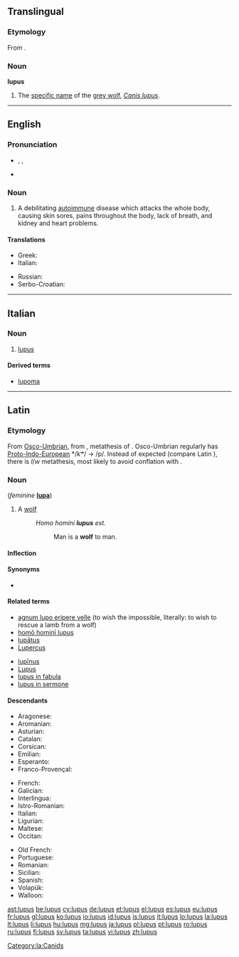 {{also|Lupus}}
==Translingual==

===Etymology===
From {{etyl|la|mul}} {{term|lupus||wolf|lang=la}}.

===Noun===
'''lupus'''

# The [[specific name]] of the [[grey wolf]], ''[[Canis lupus]]''.

----

==English==
{{wikipedia|lang=en}}

===Pronunciation===
* {{enPR|lo͝o'pəs}}, {{IPA|/ˈluːpəs/}}, {{X-SAMPA|/"lu:p@s/}}
* {{rhymes|uːpəs}}

===Noun===
{{en-noun|-}}

# {{disease}} A debilitating [[autoimmune]] disease which attacks the whole body, causing skin sores, pains throughout the body, lack of breath, and kidney and heart problems.

====Translations====
{{trans-top|autoimmune disease}}
* Greek: {{t+|el|λύκος|m|tr=lýkos}}
* Italian: {{t+|it|lupus|m}}
{{trans-mid}}
* Russian: {{t+|ru|волчанка|f|tr=volčánka}}
* Serbo-Croatian: {{t-|sh|zverinac|m}}
{{trans-bottom}}

----

==Italian==

===Noun===
{{head|it|noun|g=m}} {{inv}}

# {{disease|lang=it}} [[#English|lupus]]

====Derived terms====
* [[lupoma]]

----

==Latin==
{{wikipedia|lang=la}}

===Etymology===
From [[Osco-Umbrian]], from {{etyl|itc-pro|la}} {{recons|lukʷos|lang=itc-pro}}, metathesis of {{etyl|ine-pro|la}} {{recons|wĺ̥kʷos|lang=ine-pro}}. Osco-Umbrian regularly has [[Proto-Indo-European]] */kʷ/ → /p/. Instead of expected {{recons|volpos|lang=la}} (compare Latin {{recons|volquus|lang=la}}), there is ''l''/''w'' metathesis, most likely to avoid conflation with {{term|volpes|volpēs|fox|lang=la}}.

===Noun===
{{la-noun|lupus|lupi|lupī|m|second}} (''feminine'' '''[[lupa]]''')

# A [[wolf]]
#: ''Homo homini '''lupus''' est.''
#:: Man is a '''wolf''' to man.

====Inflection====
{{la-decl-2nd|lup}}

====Synonyms====
* {{l|la|hirpus}}

====Related terms====
{{top2}}
* [[agnum lupo eripere velle]] (to wish the impossible, literally: to wish to rescue a lamb from a wolf)
* [[homo homini lupus|homō hominī lupus]]
* [[lupatus|lupātus]]
* [[Lupercus]]
{{mid2}}
* [[lupinus|lupīnus]]
* [[Lupus]]
* [[lupus in fabula]]
* [[lupus in sermone]]
{{bottom}}

====Descendants====
{{top3}}
* Aragonese: {{l|an|lupo}}
* Aromanian: {{l|rup|lup}}
* Asturian: {{l|ast|llobu}}
* Catalan: {{l|ca|llop}}
* Corsican: {{l|co|lupu}}
* Emilian: {{l|egl|låuv}}
* Esperanto: {{l|eo|lupo}}
* Franco-Provençal: {{l|frp|lop}}
{{mid3}}
* French: {{l|fr|loup}}
* Galician: {{l|gl|lobo}}
* Interlingua: {{l|ia|lupo}}
* Istro-Romanian: {{l|ruo|lup}}
* Italian: {{l|it|lupo}}
* Ligurian: {{l|lij|lô}}
* Maltese: {{l|mt|lupu}}
* Occitan: {{l|oc|lop}}
{{mid3}}
* Old French: {{l|fro|leu}}
* Portuguese: {{l|pt|lobo}}
* Romanian: {{l|ro|lup}}
* Sicilian: {{l|scn|lupu}}
* Spanish: {{l|es|lobo}}
* Volapük: {{l|vo|lup}}
* Walloon: {{l|wa|leu}}
{{bottom}}

[[Category:la:Canids]]

[[ast:lupus]]
[[be:lupus]]
[[cy:lupus]]
[[de:lupus]]
[[et:lupus]]
[[el:lupus]]
[[es:lupus]]
[[eu:lupus]]
[[fr:lupus]]
[[gl:lupus]]
[[ko:lupus]]
[[io:lupus]]
[[id:lupus]]
[[is:lupus]]
[[it:lupus]]
[[lo:lupus]]
[[la:lupus]]
[[lt:lupus]]
[[li:lupus]]
[[hu:lupus]]
[[mg:lupus]]
[[ja:lupus]]
[[pl:lupus]]
[[pt:lupus]]
[[ro:lupus]]
[[ru:lupus]]
[[fi:lupus]]
[[sv:lupus]]
[[ta:lupus]]
[[vi:lupus]]
[[zh:lupus]]